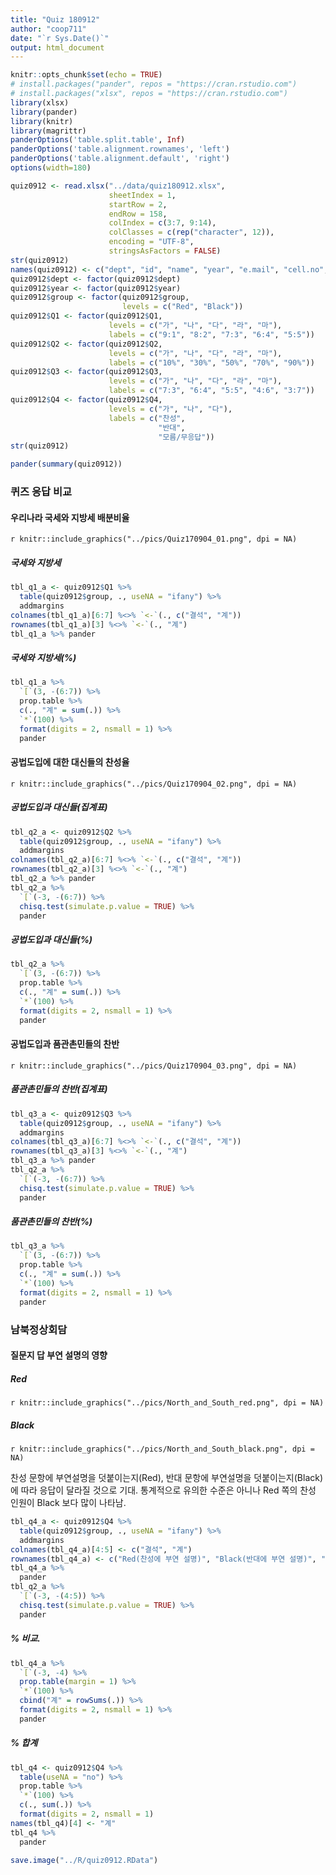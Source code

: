 ```yaml
---
title: "Quiz 180912"
author: "coop711"
date: "`r Sys.Date()`"
output: html_document
---
```


```r
knitr::opts_chunk$set(echo = TRUE)
# install.packages("pander", repos = "https://cran.rstudio.com")
# install.packages("xlsx", repos = "https://cran.rstudio.com")
library(xlsx)
library(pander)
library(knitr)
library(magrittr)
panderOptions('table.split.table', Inf)
panderOptions('table.alignment.rownames', 'left')
panderOptions('table.alignment.default', 'right')
options(width=180)
```

```r
quiz0912 <- read.xlsx("../data/quiz180912.xlsx", 
                      sheetIndex = 1, 
                      startRow = 2, 
                      endRow = 158, 
                      colIndex = c(3:7, 9:14), 
                      colClasses = c(rep("character", 12)), 
                      encoding = "UTF-8",
                      stringsAsFactors = FALSE)
str(quiz0912)
names(quiz0912) <- c("dept", "id", "name", "year", "e.mail", "cell.no", "Q1", "Q2", "Q3", "Q4", "group")
quiz0912$dept <- factor(quiz0912$dept)
quiz0912$year <- factor(quiz0912$year)
quiz0912$group <- factor(quiz0912$group, 
                         levels = c("Red", "Black"))
quiz0912$Q1 <- factor(quiz0912$Q1, 
                      levels = c("가", "나", "다", "라", "마"), 
                      labels = c("9:1", "8:2", "7:3", "6:4", "5:5"))
quiz0912$Q2 <- factor(quiz0912$Q2, 
                      levels = c("가", "나", "다", "라", "마"), 
                      labels = c("10%", "30%", "50%", "70%", "90%"))
quiz0912$Q3 <- factor(quiz0912$Q3, 
                      levels = c("가", "나", "다", "라", "마"), 
                      labels = c("7:3", "6:4", "5:5", "4:6", "3:7"))
quiz0912$Q4 <- factor(quiz0912$Q4, 
                      levels = c("가", "나", "다"),
                      labels = c("찬성", 
                                 "반대",
                                 "모름/무응답"))
str(quiz0912)
```

```r
pander(summary(quiz0912))
```

### 퀴즈 응답 비교

#### 우리나라 국세와 지방세 배분비율 

`r knitr::include_graphics("../pics/Quiz170904_01.png", dpi = NA)`

##### 국세와 지방세

```r
tbl_q1_a <- quiz0912$Q1 %>% 
  table(quiz0912$group, ., useNA = "ifany") %>%
  addmargins
colnames(tbl_q1_a)[6:7] %<>% `<-`(., c("결석", "계"))
rownames(tbl_q1_a)[3] %<>% `<-`(., "계")
tbl_q1_a %>% pander 
```

##### 국세와 지방세(%)

```r
tbl_q1_a %>% 
  `[`(3, -(6:7)) %>%
  prop.table %>% 
  c(., "계" = sum(.)) %>%
  `*`(100) %>%
  format(digits = 2, nsmall = 1) %>%
  pander
```

#### 공법도입에 대한 대신들의 찬성율

`r knitr::include_graphics("../pics/Quiz170904_02.png", dpi = NA)`

##### 공법도입과 대신들(집계표)

```r
tbl_q2_a <- quiz0912$Q2 %>% 
  table(quiz0912$group, ., useNA = "ifany") %>%
  addmargins
colnames(tbl_q2_a)[6:7] %<>% `<-`(., c("결석", "계"))
rownames(tbl_q2_a)[3] %<>% `<-`(., "계")
tbl_q2_a %>% pander 
tbl_q2_a %>% 
  `[`(-3, -(6:7)) %>%
  chisq.test(simulate.p.value = TRUE) %>%
  pander
```

##### 공법도입과 대신들(%)

```r
tbl_q2_a %>% 
  `[`(3, -(6:7)) %>%
  prop.table %>% 
  c(., "계" = sum(.)) %>%
  `*`(100) %>%
  format(digits = 2, nsmall = 1) %>%
  pander
```

#### 공법도입과 품관촌민들의 찬반

`r knitr::include_graphics("../pics/Quiz170904_03.png", dpi = NA)`

##### 품관촌민들의 찬반(집계표)

```r
tbl_q3_a <- quiz0912$Q3 %>% 
  table(quiz0912$group, ., useNA = "ifany") %>%
  addmargins
colnames(tbl_q3_a)[6:7] %<>% `<-`(., c("결석", "계"))
rownames(tbl_q3_a)[3] %<>% `<-`(., "계")
tbl_q3_a %>% pander 
tbl_q2_a %>% 
  `[`(-3, -(6:7)) %>%
  chisq.test(simulate.p.value = TRUE) %>%
  pander
```

##### 품관촌민들의 찬반(%)

```r
tbl_q3_a %>% 
  `[`(3, -(6:7)) %>%
  prop.table %>% 
  c(., "계" = sum(.)) %>%
  `*`(100) %>%
  format(digits = 2, nsmall = 1) %>%
  pander
```

### 남북정상회담

#### 질문지 답 부연 설명의 영향

##### Red 

`r knitr::include_graphics("../pics/North_and_South_red.png", dpi = NA)`

##### Black

`r knitr::include_graphics("../pics/North_and_South_black.png", dpi = NA)`

찬성 문항에 부연설명을 덧붙이는지(Red), 반대 문항에 부연설명을 덧붙이는지(Black)에 따라 응답이 달라질 것으로 기대. 통계적으로 유의한 수준은 아니나 Red 쪽의 찬성 인원이 Black 보다 많이 나타남.

```r
tbl_q4_a <- quiz0912$Q4 %>%
  table(quiz0912$group, ., useNA = "ifany") %>%
  addmargins
colnames(tbl_q4_a)[4:5] <- c("결석", "계")
rownames(tbl_q4_a) <- c("Red(찬성에 부연 설명)", "Black(반대에 부연 설명)", "계")
tbl_q4_a %>% 
  pander
tbl_q2_a %>% 
  `[`(-3, -(4:5)) %>%
  chisq.test(simulate.p.value = TRUE) %>%
  pander
```

##### % 비교.  

```r
tbl_q4_a %>% 
  `[`(-3, -4) %>%
  prop.table(margin = 1) %>%
  `*`(100) %>%
  cbind("계" = rowSums(.)) %>%
  format(digits = 2, nsmall = 1) %>%
  pander
```

##### % 합계

```r
tbl_q4 <- quiz0912$Q4 %>%
  table(useNA = "no") %>%
  prop.table %>%
  `*`(100) %>%
  c(., sum(.)) %>%
  format(digits = 2, nsmall = 1)
names(tbl_q4)[4] <- "계"
tbl_q4 %>%
  pander
```


```r
save.image("../R/quiz0912.RData")
```